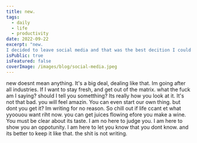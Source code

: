 ```yaml
---
title: new.
tags:
  - daily
  - life
  - productivity
date: 2022-09-22
excerpt: "new.
I decided to leave social media and that was the best decition I could made."
isPublic: true
isFeatured: false
coverImage: /images/blog/social-media.jpeg
---
```


new doesnt mean anything.
It's a big deal, dealing like that.
Im going after all industries.
If I want to stay fresh, and get out of the matrix.
what the fuck am I saying?
should I tell you sometthing?
Its really how you look at it.
It's not that bad.
you will feel amazin.
You can even start our own thing.
but dont you get it?
Im writing for no reason.
So chill out if life ccant et what yyoouou want riht now.
you can get juices flowing efore you make a wine.
You must be clear about its taste.
I am no here to judge you.
I am here to show you an oppotunity.
I am here to let you know that you dont know.
and its better to keep it like that.
the shit is not writing.
